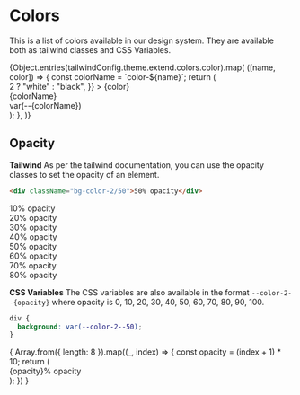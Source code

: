 
<Meta title="Design System/Colors" />

# Colors

This is a list of colors available in our design system.
They are available both as tailwind classes and CSS Variables.

<div className="grid grid-cols-1 gap-2 md:grid-cols-2">
  {Object.entries(tailwindConfig.theme.extend.colors.color).map(
    ([name, color]) => {
      const colorName = `color-${name}`;
      return (
        <div
          key={name}
          className="flex items-center space-x-4"
          style={{
            padding: "0.5rem",
            borderRadius: "0.5rem",
          }}
        >
          <div
            className="flex h-16 w-48 items-center justify-center gap-2 rounded-md"
            style={{
              background: color,
              color:
                Color(color).contrast(Color("white")) > 2 ? "white" : "black",
            }}
          >
            <span className="text-xs" style={{}}>
              {color}
            </span>
            <CopyButton text={color} />
          </div>
          <div className="flex flex-col gap-1">
            <div className="flex gap-2 text-gray-800">{colorName}</div>
            <div className="flex gap-2 text-gray-400">
              <span>var(--{colorName})</span>
              <CopyButton text={`var(--${colorName})`} />
            </div>
          </div>
        </div>
      );
    },
  )}
</div>

## Opacity

**Tailwind**
As per the tailwind documentation, you can use the opacity classes to set the opacity of an element.

```html
<div className="bg-color-2/50">50% opacity</div>
```

<div className="grid grid-cols-1 gap-2 md:grid-cols-2">
  <div className={`bg-color-2/10 flex h-[50px] w-[200px] items-center justify-center text-black`}>10% opacity</div>
  <div className={`bg-color-2/20 flex h-[50px] w-[200px] items-center justify-center text-black`}>20% opacity</div>
  <div className={`bg-color-2/30 flex h-[50px] w-[200px] items-center justify-center text-black`}>30% opacity</div>
  <div className={`bg-color-2/40 flex h-[50px] w-[200px] items-center justify-center text-black`}>40% opacity</div>
  <div className={`bg-color-2/50 flex h-[50px] w-[200px] items-center justify-center text-black`}>50% opacity</div>
  <div className={`bg-color-2/60 flex h-[50px] w-[200px] items-center justify-center text-black`}>60% opacity</div>
  <div className={`bg-color-2/70 flex h-[50px] w-[200px] items-center justify-center text-black`}>70% opacity</div>
  <div className={`bg-color-2/80 flex h-[50px] w-[200px] items-center justify-center text-black`}>80% opacity</div>
</div>


**CSS Variables**
The CSS variables are also available in the format `--color-2--{opacity}` where opacity is 0, 10, 20, 30, 40, 50, 60, 70, 80, 90, 100.

```css
div {
  background: var(--color-2--50);
}
```

<div className="grid grid-cols-1 gap-2 md:grid-cols-2">
{
  Array.from({ length: 8 }).map((_, index) => {
    const opacity = (index + 1) * 10;
    return (
      <div
        key={index}
        className={`flex h-[50px] w-[200px] items-center justify-center text-black`}
        style={{
          background: `var(--color-2--${opacity})`,
        }}
      >
        {opacity}% opacity
      </div>
    );
  })
}
</div>

